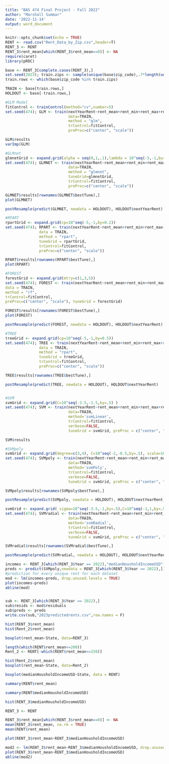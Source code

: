 ---
title: "BAS 474 Final Project - Fall 2022"
author: "Marshall Summar"
date: '2022-11-14'
output: word_document
---

```{r setup, include=FALSE}
knitr::opts_chunk$set(echo = TRUE)
RENT <- read.csv("Rent_Data_by_Zip.csv",header=T)
RENT_3 <- RENT
RENT_3$rent_mean[which(RENT_3$rent_mean==0)] <- NA
require(caret)
library(pROC)

base <- RENT_3[complete.cases(RENT_3),]
set.seed(2023); train.zips <- sample(unique(base$zip_code),.7*length(unique(base$zip_code)))
train.rows <- which(base$zip_code %in% train.zips)

TRAIN <- base[train.rows,]
HOLDOUT <- base[-train.rows,]
```


```{r setup, include=FALSE}
#GLM Model
fitControl <- trainControl(method="cv",number=5) 
set.seed(474); GLM <- train(nextYearRent~rent_mean+rent_min+rent_max+rent_sd+NumHouseholds+medianHousholdIncomeUSD+YearMortgageInterestRate309+homePrice_mean+homePrice_min+homePrice_max+homePrice_sd,
                            data=TRAIN,
                            method = "glm",
                            trControl=fitControl,
                            preProc=c("center", "scale"))

GLM$results
varImp(GLM)
```




```{r setup, include=FALSE}
#GLMnet
glmnetGrid <- expand.grid(alpha = seq(0,1,.1),lambda = 10^seq(-5,-1,by=0.25))
set.seed(474); GLMNET <- train(nextYearRent~rent_mean+rent_min+rent_max+rent_sd+NumHouseholds+medianHousholdIncomeUSD+YearMortgageInterestRate309+homePrice_mean+homePrice_min+homePrice_max+homePrice_sd,
                            data=TRAIN,
                            method = "glmnet",
                            tuneGrid=glmnetGrid,
                            trControl=fitControl,
                            preProc=c("center", "scale"))

GLMNET$results[rownames(GLMNET$bestTune),]
plot(GLMNET)

postResample(predict(GLMNET, newdata = HOLDOUT), HOLDOUT$nextYearRent)
```


```{r setup, include=FALSE}
#RPART
rpartGrid <- expand.grid(cp=10^seq(-5,-1,by=0.2))
set.seed(474); RPART <- train(nextYearRent~rent_mean+rent_min+rent_max+rent_sd+NumHouseholds+medianHousholdIncomeUSD+YearMortgageInterestRate309+homePrice_mean+homePrice_min+homePrice_max+homePrice_sd,
               data = TRAIN,
               method = "rpart",
               tuneGrid = rpartGrid,
               trControl=fitControl,
               preProc=c("center", "scale"))

RPART$results[rownames(RPART$bestTune),]
plot(RPART)
```


```{r setup, include=FALSE}
#FOREST
forestGrid <- expand.grid(mtry=c(1,3,5))
set.seed(474); FOREST <- train(nextYearRent~rent_mean+rent_min+rent_max+rent_sd+NumHouseholds+medianHousholdIncomeUSD+YearMortgageInterestRate309+homePrice_mean+homePrice_min+homePrice_max+homePrice_sd,
data = TRAIN,
method = "rf",
trControl=fitControl,
preProc=c("center", "scale"), tuneGrid = forestGrid)

FOREST$results[rownames(FOREST$bestTune),]
plot(FOREST)

postResample(predict(FOREST, newdata = HOLDOUT), HOLDOUT$nextYearRent)
```


```{r setup, include=FALSE}
#TREE
treeGrid <- expand.grid(cp=10^seq(-5,-1,by=0.5))
set.seed(474); TREE <- train(nextYearRent~rent_mean+rent_min+rent_max+rent_sd+NumHouseholds+medianHousholdIncomeUSD+YearMortgageInterestRate309+homePrice_mean+homePrice_min+homePrice_max+homePrice_sd,
               data = TRAIN,
               method = "rpart",
               tuneGrid = treeGrid,
               trControl=fitControl,
               preProc=c("center", "scale"))

TREE$results[rownames(TREE$bestTune),]

postResample(predict(TREE, newdata = HOLDOUT), HOLDOUT$nextYearRent)
```

```{r}

```


```{r setup, include=FALSE}
#SVM
svmGrid <- expand.grid(C=10^seq(-3.5,-1.5,by=.5) )
set.seed(474); SVM <- train(nextYearRent~rent_mean+rent_min+rent_max+rent_sd+NumHouseholds+medianHousholdIncomeUSD+YearMortgageInterestRate309+homePrice_mean+homePrice_min+homePrice_max+homePrice_sd,
                            data=TRAIN, 
                            method='svmLinear', 
                            trControl=fitControl, 
                            verbose=FALSE,
                            tuneGrid = svmGrid, preProc = c("center", "scale"))

SVM$results
```

```{r}
#SVMpoly
svmGrid <- expand.grid(degree=c(3,4), C=10^seq(-2,-0.5,by=.5), scale=10^seq(-3,-1.5,by=.5))
set.seed(474); SVMpoly <- train(nextYearRent~rent_mean+rent_min+rent_max+rent_sd+NumHouseholds+medianHousholdIncomeUSD+YearMortgageInterestRate309+homePrice_mean+homePrice_min+homePrice_max+homePrice_sd,
                            data=TRAIN, 
                            method='svmPoly', 
                            trControl=fitControl, 
                            verbose=FALSE,
                            tuneGrid = svmGrid, preProc = c("center", "scale"))

SVMpoly$results[rownames(SVMpoly$bestTune),]

postResample(predict(SVMpoly, newdata = HOLDOUT), HOLDOUT$nextYearRent)
```

```{r}
svmGrid <- expand.grid( sigma=10^seq(-3.5,-1,by=.5),C=10^seq(-1,1,by=.5) )
set.seed(474); SVMradial <- train(nextYearRent~rent_mean+rent_min+rent_max+rent_sd+NumHouseholds+medianHousholdIncomeUSD+YearMortgageInterestRate309+homePrice_mean+homePrice_min+homePrice_max+homePrice_sd,
                            data=TRAIN, 
                            method='svmRadial', 
                            trControl=fitControl, 
                            verbose=FALSE,
                            tuneGrid = svmGrid, preProc = c("center", "scale"))

SVMradial$results[rownames(SVMradial$bestTune),]

postResample(predict(SVMradial, newdata = HOLDOUT), HOLDOUT$nextYearRent)
```


```{r}

incomes <- RENT_3[which(RENT_3$Year == 2022),"medianHousholdIncomeUSD"] *1.25
preds <- predict(SVMpoly,newdata = RENT_3[which(RENT_3$Year == 2022),])
#prediction for every unique rent for each dataset 
mod <- lm(incomes~preds, drop.unused.levels = TRUE)
plot(incomes~preds)
abline(mod)


sub <- RENT_3[which(RENT_3$Year == 2022),]
sub$resids <- mod$residuals
sub$preds <- preds
write.csv(sub,"2023predictedrents.csv",row.names = F)

```

```{r}
hist(RENT_3$rent_mean)
hist(Rent_2$rent_mean)

boxplot(rent_mean~State, data=RENT_3)

length(which(RENT$rent_mean<=200))
Rent_2 <- RENT[-which(RENT$rent_mean<=150)]

hist(Rent_2$rent_mean)
boxplot(rent_mean~State, data=Rent_2)

boxplot(medianHousholdIncomeUSD~State, data = RENT)

summary(RENT$rent_mean)

summary(RENT$medianHousholdIncomeUSD)

hist(RENT_3$medianHousholdIncomeUSD)

RENT_3 <- RENT

RENT_3$rent_mean[which(RENT_3$rent_mean==0)] <- NA
mean(RENT_3$rent_mean, na.rm = TRUE)
mean(RENT$rent_mean)

plot(RENT_3$rent_mean~RENT_3$medianHousholdIncomeUSD)

mod2 <- lm(RENT_3$rent_mean~RENT_3$medianHousholdIncomeUSD, drop.unused.levels = TRUE)
plot(RENT_3$rent_mean~RENT_3$medianHousholdIncomeUSD)
abline(mod2)

```

